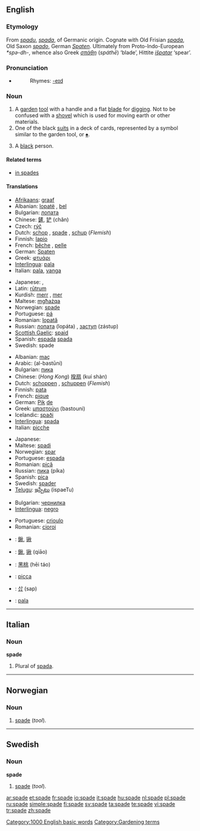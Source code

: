 ==English==
{{wikipedia}}

===Etymology===
From {{OE.}} ''[[spadu]]'', ''[[spada]]'', of Germanic origin. Cognate with Old Frisian ''[[spada]]'', Old Saxon ''[[spado]]'', German ''[[Spaten]]''. Ultimately from Proto-Indo-European ''*spə-dh-'', whence also Greek ''[[σπάθη]]'' (''spáthē'') ‘blade’, Hittite ''[[išpatar]]'' ‘spear’.

===Pronunciation===
* {{audio|en-us-spade.ogg|Audio (US)}}
*: Rhymes: [[Rhymes:English:-eɪd|-eɪd]]

===Noun===
{{en-noun}}

# A [[garden]] [[tool]] with a handle and a flat [[blade]] for [[dig]]ging. Not to be confused with a [[shovel]] which is used for moving earth or other materials.
# One of the black [[suit]]s in a deck of cards, represented by a symbol similar to the garden tool, or [[♠]].
# {{offensive}} A [[black]] person.

====Related terms====
* [[in spades]]

====Translations====
{{trans-top|a garden tool with a handle and a flat blade for digging}}
* [[Afrikaans]]: [[graaf]]
* Albanian: [[lopatë]] {{f}}, [[bel]] {{m}}
* Bulgarian: [[лопата]] {{f}}
* Chinese: [[鏟]], [[铲]] (chǎn)
* Czech: [[rýč]] {{m}}
* Dutch: [[schop]] {{f}}, [[#Dutch|spade]] {{f}}, [[schup]] {{f}} (''Flemish'')
* Finnish: [[lapio]]
* French: [[bêche]] {{f}}, [[pelle]] {{f}}
* German: [[Spaten]]
* Greek: [[φτυάρι]] {{n}}
* [[Interlingua]]: [[pala]]
* Italian: [[pala]], [[vanga]] {{f}}
{{trans-mid}}
* Japanese: {{t|ja|sc=Jpan|鋤|tr=suki}}, {{t|ja|sc=Jpan|踏鋤|tr=fumisuki}}
* Latin: [[rutrum|rūtrum]] {{n}}
* Kurdish: [[merr]] {{f}}, [[mer]] {{f}}
* Maltese: [[mgħażqa]] {{f}}
* Norwegian: [[#Norwegian|spade]] {{m}}
* Portuguese: [[pá]] {{f}}
* Romanian: [[lopată]] {{f}}
* Russian: [[лопата]] (lopáta) {{f}}, [[заступ]] (zástup) {{m}}
* [[Scottish Gaelic]]: [[spaid]] {{f}}
* Spanish: [[espada]] {{f}} [[spada]] {{f}}
* Swedish: spade {{c}}
{{trans-bottom}}

{{trans-top|one of the black suits in a deck of cards}}
* Albanian: [[maç]] {{m}}
* Arabic: {{Arab|[[البستوني]]}} (al-bastūni) {{m}}
* Bulgarian: [[пика]] {{f}}
* Chinese: (''Hong Kong'') [[揆扇]] (kuí shàn)
* Dutch: [[schoppen]] {{p}}, [[schuppen]] {{p}} (''Flemish'')
* Finnish: [[pata]]
* French: [[pique]] {{f}}
* German: [[Pik]] [[:de:Pik|de]]
* Greek: [[μπαστούνι]] (bastouni) {{n}}
* Icelandic: [[spaði]] {{m}}
* [[Interlingua]]: [[spada]]
* Italian: [[picche]]
{{trans-mid}}
* Japanese: {{t|ja|sc=Jpan|スペード|tr=supēdo}}
* Maltese: [[spadi]]
* Norwegian: [[spar]] {{m}}
* Portuguese: [[espada]] {{f}}
* Romanian: [[pică]] {{f}}
* Russian: [[пика]] (píka) {{f}}
* Spanish: [[pica]] {{f}}
* Swedish: [[spader]] {{c}}
* [[Telugu]]: [[ఇస్పేటు]] (ispaeTu)
{{trans-bottom}}

{{trans-top|a black person}}
* Bulgarian: [[чернилка]]
* [[Interlingua]]: [[negro]]
{{trans-mid}}
* Portuguese: [[crioulo]] {{m}}
* Romanian: [[cioroi]] {{m}}
{{trans-bottom}}

{{checktrans-top}}
* {{ttbc|Chinese Characters}}: [[鍬]], [[锹]]
* {{ttbc|Chinese}}: [[鍬]], [[锹]] (qiāo)
* {{ttbc|Chinese}}: [[黑桃]] (hēi táo)
* {{ttbc|Interlingua}}: [[picca]]
* {{ttbc|Korean}}: [[삽]] (sap)
* {{ttbc|Spanish}}: [[pala]] {{f}}
{{trans-bottom}}

[[Category:1000 English basic words]]

----

==Italian==

===Noun===
'''spade''' {{f}}

# Plural of [[spada]].

----

==Norwegian==

===Noun===
{{no-noun-m1|spad}}

# [[#English|spade]] (''tool'').

----

==Swedish==

===Noun===
'''spade''' {{c}}
{{sv-noun-reg-ar|2=spad}}

# [[#English|spade]] (''tool'').

[[Category:Gardening terms]]

[[ar:spade]]
[[et:spade]]
[[fr:spade]]
[[io:spade]]
[[it:spade]]
[[hu:spade]]
[[nl:spade]]
[[pl:spade]]
[[ru:spade]]
[[simple:spade]]
[[fi:spade]]
[[sv:spade]]
[[ta:spade]]
[[te:spade]]
[[vi:spade]]
[[tr:spade]]
[[zh:spade]]